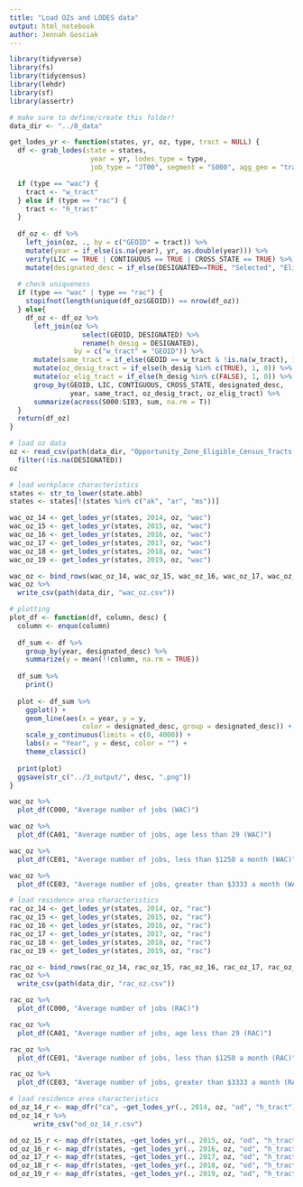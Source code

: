 ```yaml
---
title: "Load OZs and LODES data"
output: html_notebook
author: Jennah Gosciak
---
```


```r
library(tidyverse)
library(fs)
library(tidycensus)
library(lehdr)
library(sf)
library(assertr)

# make sure to define/create this folder!
data_dir <- "../0_data"
```

```r
get_lodes_yr <- function(states, yr, oz, type, tract = NULL) {
  df <- grab_lodes(state = states,
                    year = yr, lodes_type = type,
                    job_type = "JT00", segment = "S000", agg_geo = "tract")

  if (type == "wac") {
    tract <- "w_tract"
  } else if (type == "rac") {
    tract <- "h_tract"
  }
  
  df_oz <- df %>% 
    left_join(oz, ., by = c("GEOID" = tract)) %>% 
    mutate(year = if_else(is.na(year), yr, as.double(year))) %>% 
    verify(LIC == TRUE | CONTIGUOUS == TRUE | CROSS_STATE == TRUE) %>% 
    mutate(designated_desc = if_else(DESIGNATED==TRUE, "Selected", "Eligible"))
  
  # check uniqueness
  if (type == "wac" | type == "rac") {
    stopifnot(length(unique(df_oz$GEOID)) == nrow(df_oz))
  } else{
    df_oz <- df_oz %>% 
      left_join(oz %>% 
                  select(GEOID, DESIGNATED) %>% 
                  rename(h_desig = DESIGNATED),
                by = c("w_tract" = "GEOID")) %>% 
      mutate(same_tract = if_else(GEOID == w_tract & !is.na(w_tract), 1, 0)) %>% 
      mutate(oz_desig_tract = if_else(h_desig %in% c(TRUE), 1, 0)) %>% 
      mutate(oz_elig_tract = if_else(h_desig %in% c(FALSE), 1, 0)) %>% 
      group_by(GEOID, LIC, CONTIGUOUS, CROSS_STATE, designated_desc,
               year, same_tract, oz_desig_tract, oz_elig_tract) %>% 
      summarize(across(S000:SI03, sum, na.rm = T))
  }
  return(df_oz)
}
```

```r
# load oz data
oz <- read_csv(path(data_dir, "Opportunity_Zone_Eligible_Census_Tracts.csv")) %>% 
  filter(!is.na(DESIGNATED))
oz
```


```r
# load workplace characteristics
states <- str_to_lower(state.abb)
states <- states[!(states %in% c("ak", "ar", "ms"))]
```
```r
wac_oz_14 <- get_lodes_yr(states, 2014, oz, "wac")
wac_oz_15 <- get_lodes_yr(states, 2015, oz, "wac")
wac_oz_16 <- get_lodes_yr(states, 2016, oz, "wac")
wac_oz_17 <- get_lodes_yr(states, 2017, oz, "wac")
wac_oz_18 <- get_lodes_yr(states, 2018, oz, "wac")
wac_oz_19 <- get_lodes_yr(states, 2019, oz, "wac")
```


```r
wac_oz <- bind_rows(wac_oz_14, wac_oz_15, wac_oz_16, wac_oz_17, wac_oz_18, wac_oz_19)
wac_oz %>% 
  write_csv(path(data_dir, "wac_oz.csv"))
```

```r
# plotting
plot_df <- function(df, column, desc) {
  column <- enquo(column)
  
  df_sum <- df %>% 
    group_by(year, designated_desc) %>% 
    summarize(y = mean(!!column, na.rm = TRUE)) 
  
  df_sum %>% 
    print()
  
  plot <- df_sum %>% 
    ggplot() +
    geom_line(aes(x = year, y = y,
                  color = designated_desc, group = designated_desc)) +
    scale_y_continuous(limits = c(0, 4000)) +
    labs(x = "Year", y = desc, color = "") +
    theme_classic() 
  
  print(plot)
  ggsave(str_c("../3_output/", desc, ".png"))
}

wac_oz %>% 
  plot_df(C000, "Average number of jobs (WAC)")

wac_oz %>% 
  plot_df(CA01, "Average number of jobs, age less than 29 (WAC)")

wac_oz %>% 
  plot_df(CE01, "Average number of jobs, less than $1250 a month (WAC)")

wac_oz %>% 
  plot_df(CE03, "Average number of jobs, greater than $3333 a month (WAC)")
```
```r
# load residence area characteristics
rac_oz_14 <- get_lodes_yr(states, 2014, oz, "rac")
rac_oz_15 <- get_lodes_yr(states, 2015, oz, "rac")
rac_oz_16 <- get_lodes_yr(states, 2016, oz, "rac")
rac_oz_17 <- get_lodes_yr(states, 2017, oz, "rac")
rac_oz_18 <- get_lodes_yr(states, 2018, oz, "rac")
rac_oz_19 <- get_lodes_yr(states, 2019, oz, "rac")
```
```r
rac_oz <- bind_rows(rac_oz_14, rac_oz_15, rac_oz_16, rac_oz_17, rac_oz_18, rac_oz_19)
rac_oz %>% 
  write_csv(path(data_dir, "rac_oz.csv"))
```

```r
rac_oz %>% 
  plot_df(C000, "Average number of jobs (RAC)")

rac_oz %>% 
  plot_df(CA01, "Average number of jobs, age less than 29 (RAC)")

rac_oz %>% 
  plot_df(CE01, "Average number of jobs, less than $1250 a month (RAC)")

rac_oz %>% 
  plot_df(CE03, "Average number of jobs, greater than $3333 a month (RAC)")
```
```r
# load residence area characteristics
od_oz_14_r <- map_dfr("ca", ~get_lodes_yr(., 2014, oz, "od", "h_tract"))
od_oz_14_r %>% 
      write_csv("od_oz_14_r.csv")
```
```r
od_oz_15_r <- map_dfr(states, ~get_lodes_yr(., 2015, oz, "od", "h_tract"))
od_oz_16_r <- map_dfr(states, ~get_lodes_yr(., 2016, oz, "od", "h_tract"))
od_oz_17_r <- map_dfr(states, ~get_lodes_yr(., 2017, oz, "od", "h_tract"))
od_oz_18_r <- map_dfr(states, ~get_lodes_yr(., 2018, oz, "od", "h_tract"))
od_oz_19_r <- map_dfr(states, ~get_lodes_yr(., 2019, oz, "od", "h_tract"))
```







